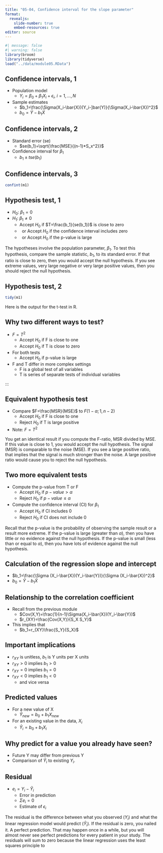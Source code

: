 ```yaml
---
title: "05-04, Confidence interval for the slope parameter"
format: 
  revealjs:
    slide-number: true
    embed-resources: true
editor: source
---
```



```r
#| message: false
#| warning: false
library(broom)
library(tidyverse)
load("../data/module05.RData")
```

## Confidence intervals, 1

-   Population model
    -   $Y_i=\beta_0+\beta_1 X_i + \epsilon_i,\ i=1,...,N$
-   Sample estimates
    -   $b_1=\frac{\Sigma(X_i-\bar{X})(Y_i-]bar{Y)}{\Sigma(X_i-\bar{X})^2}$
    -   $b_0=\bar{Y}-b_1\bar{X}$
   
## Confidence intervals, 2

-   Standard error (se)
    -   $se(b_1)=\sqrt{\frac{MSE}{(n-1)*S_x^2}}$
-   Confidence interval for $\beta_1$
    -   $b_1 \pm t se(b_1)$
    
## Confidence intervals, 3

```r
confint(m1)
```

## Hypothesis test, 1

-   $H_0:\ \beta_1=0$
-   $H_1:\ \beta_1 \ne 0$
    -   Accept $H_0$ if $T=\frac{b_1}{se(b_1)}$ is close to zero
    -   $\ $ or Accept $H_0$ if the confidence interval includes zero
    -   $\ $ or Accept $H_0$ if the p-value is large

:::notes
The hypotheses involve the population parameter, $\beta_1$. To test this hypothesis, compare the sample statistic, $b_1$, to its standard error. If that ratio is close to zero, then you would accept the null hypothesis. If you see extreme values, very large negative or very large positive values, then you should reject the null hypothesis.
:::
    
## Hypothesis test, 2

```r
tidy(m1)
```

:::notes
Here is the output for the t-test in R.
:::

## Why two different ways to test?

-   $F=T^2$
    -   Accept $H_0$ if F is close to one
    -   Accept $H_0$ if T is close to zero
-   For both tests
    -   Accept $H_0$ if p-value is large
-   F and T differ in more complex settings
    -   F is a global test of all variables
    -   T is series of separate tests of individual variables
    
:::notes

:::

:::

## Equivalent hypothesis test

-   Compare $F=\frac{MSR}{MSE}$ to $F(1-\alpha; 1, n-2)$
    -   Accept $H_0$ if F is close to one
    -   Reject $H_0$ if T is large positive
-   Note: $F=T^2$
 
::: notes
You get an identical result if you compute the F-ratio, MSR divided by MSE. If this value is close to 1, you would accept the null hypothesis. The signal (MSR) is comparable to the noise (MSE). If you see a large positive ratio, that implies that the signal is much stronger than the noise. A large positive ratio would cause you to reject the null hypothesis.
:::

## Two more equivalent tests

-   Compute the p-value from T or F
    -   Accept $H_0$ if $p-value > \alpha$
    -   Reject $H_0$ if $p-value \le \alpha$
-   Compute the confidence interval (CI) for $\beta_1$
    -   Accept $H_0$ if CI includes 0
    -   Reject $H_0$ if CI does not include 0
    
::: notes
Recall that the p-value is the probability of observing the sample result or a result more extreme. If the p-value is large (greater than $\alpha$), then you have little or no evidence against the null hypothesis. If the p-value is small (less than or equal to $\alpha$), then you have lots of evidence against the null hypothesis.
:::

## Calculation of the regression slope and intercept

-   $b_1=\frac{\Sigma (X_i-\bar{X})(Y_i-\bar{Y})}{\Sigma (X_i-\bar{X})^2}$
-   $b_0=\bar{Y}-b_1\bar{X}$

## Relationship to the correlation coefficient

-   Recall from the previous module
    -   $Cov(X,Y)=\frac{1}{n-1}\Sigma(X_i-\bar{X})(Y_i-\bar{Y})$
    -   $r_{XY}=\frac{Cov(X,Y)}{S_X S_Y}$
-   This implies that
    -   $b_1=r_{XY}\frac{S_Y}{S_X}$

## Important implications

-   $r_{XY}$ is unitless, $b_1$ is Y units per X units
-   $r_{XY}>0$ implies $b_1>0$
-   $r_{XY}=0$ implies $b_1=0$
-   $r_{XY}<0$ implies $b_1<0$
    -   and vice versa

## Predicted values

-   For a new value of X
    -   $\hat{Y}_{new}=b_0+b_1 X_{new}$

-   For an existing value in the data, $X_i$
    -   $\hat{Y}_i=b_0+b_1 X_i$

## Why predict for a value you already have seen?

-   Future Y may differ from previous Y
-   Comparison of $\hat{Y}_i$ to existing $Y_i$.

## Residual

-   $e_i=Y_i-\hat{Y}_i$
    -   Error in prediction
    -   $\Sigma e_i=0$
    -   Estimate of $\epsilon_i$
    
::: notes
The residual is the difference between what you observed ($Y_i$) and what the linear regression model would predict ($\hat{Y}_i$). If the residual is zero, you nailed it. A perfect prediction. That may happen once in a while, but you will almost never see perfect predictions for every patient in your study. The residuals will sum to zero because the linear regression uses the least squares principle to 
:::

